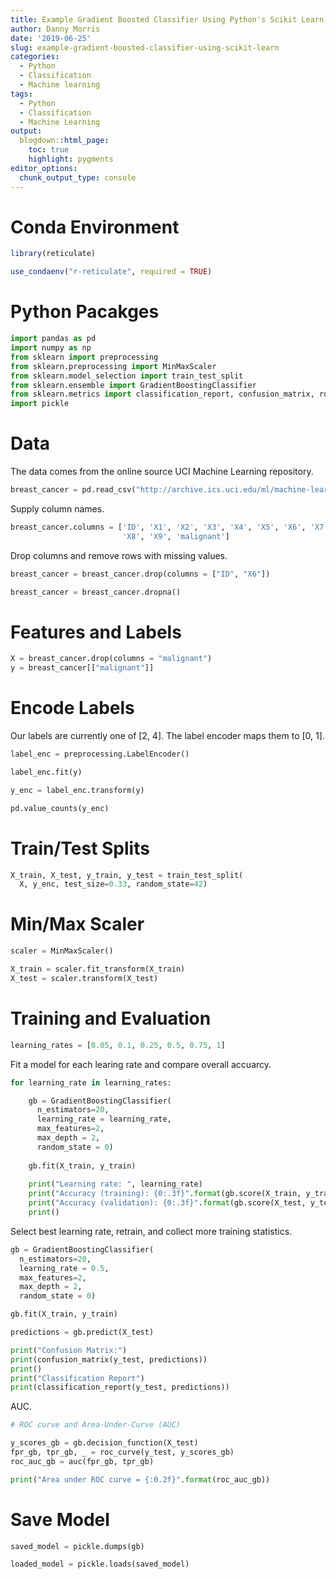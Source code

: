 ```yaml
---
title: Example Gradient Boosted Classifier Using Python's Scikit Learn
author: Danny Morris
date: '2019-06-25'
slug: example-gradient-boosted-classifier-using-scikit-learn
categories:
  - Python
  - Classification
  - Machine learning
tags:
  - Python
  - Classification
  - Machine Learning
output: 
  blogdown::html_page:
    toc: true
    highlight: pygments
editor_options: 
  chunk_output_type: console
---
```


# Conda Environment

```r
library(reticulate)

use_condaenv("r-reticulate", required = TRUE)
```

# Python Pacakges

```python
import pandas as pd
import numpy as np
from sklearn import preprocessing
from sklearn.preprocessing import MinMaxScaler
from sklearn.model_selection import train_test_split
from sklearn.ensemble import GradientBoostingClassifier
from sklearn.metrics import classification_report, confusion_matrix, roc_curve, auc
import pickle
```

# Data

The data comes from the online source UCI Machine Learning repository.

```python
breast_cancer = pd.read_csv("http://archive.ics.uci.edu/ml/machine-learning-databases/breast-cancer-wisconsin/breast-cancer-wisconsin.data")
```

Supply column names.

```python
breast_cancer.columns = ['ID', 'X1', 'X2', 'X3', 'X4', 'X5', 'X6', 'X7',
                         'X8', 'X9', 'malignant']
```

Drop columns and remove rows with missing values.

```python
breast_cancer = breast_cancer.drop(columns = ["ID", "X6"])

breast_cancer = breast_cancer.dropna()
```

# Features and Labels

```python
X = breast_cancer.drop(columns = "malignant")
y = breast_cancer[["malignant"]]
```

# Encode Labels

Our labels are currently one of [2, 4]. The label encoder maps them to [0, 1].

```python
label_enc = preprocessing.LabelEncoder()

label_enc.fit(y)

y_enc = label_enc.transform(y) 

pd.value_counts(y_enc)
```

# Train/Test Splits

```python
X_train, X_test, y_train, y_test = train_test_split(
  X, y_enc, test_size=0.33, random_state=42)
```

# Min/Max Scaler

```python
scaler = MinMaxScaler()

X_train = scaler.fit_transform(X_train)
X_test = scaler.transform(X_test)
```

# Training and Evaluation

```python
learning_rates = [0.05, 0.1, 0.25, 0.5, 0.75, 1]
```

Fit a model for each learing rate and compare overall accuarcy.

```python
for learning_rate in learning_rates:

    gb = GradientBoostingClassifier(
      n_estimators=20, 
      learning_rate = learning_rate, 
      max_features=2, 
      max_depth = 2, 
      random_state = 0)
      
    gb.fit(X_train, y_train)
    
    print("Learning rate: ", learning_rate)
    print("Accuracy (training): {0:.3f}".format(gb.score(X_train, y_train)))
    print("Accuracy (validation): {0:.3f}".format(gb.score(X_test, y_test)))
    print()
```

Select best learning rate, retrain, and collect more training statistics.

```python
gb = GradientBoostingClassifier(
  n_estimators=20, 
  learning_rate = 0.5, 
  max_features=2, 
  max_depth = 2, 
  random_state = 0)

gb.fit(X_train, y_train)

predictions = gb.predict(X_test)

print("Confusion Matrix:")
print(confusion_matrix(y_test, predictions))
print()
print("Classification Report")
print(classification_report(y_test, predictions))
```

AUC.

```python
# ROC curve and Area-Under-Curve (AUC)

y_scores_gb = gb.decision_function(X_test)
fpr_gb, tpr_gb, _ = roc_curve(y_test, y_scores_gb)
roc_auc_gb = auc(fpr_gb, tpr_gb)

print("Area under ROC curve = {:0.2f}".format(roc_auc_gb))
```

# Save Model

```python
saved_model = pickle.dumps(gb)

loaded_model = pickle.loads(saved_model)
```

